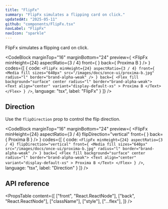 ```yaml
---
title: "FlipFx"
summary: "FlipFx simulates a flipping card on click."
updatedAt: "2025-05-11"
github: "components/FlipFx.tsx"
navLabel: "FlipFx"
navIcon: "sparkle"
---
```


FlipFx simulates a flipping card on click.

<CodeBlock
  marginTop="16"
  marginBottom="24"
  preview={
    <FlipFx
      minHeight={24}
      aspectRatio={3 / 4}
      front={
        <Media
          fill
          sizes="640px"
          src="/images/docs/once-ui/proxima-b.jpg"
          radius="l"
          border="brand-alpha-weak"
        />}
      back={
        <Flex fill background="surface" center
          radius="l"
          border="brand-alpha-weak">
          <Text
            align="center"
            variant="display-default-xs"
          >
            Proxima B
          </Text>
        </Flex>}
    />
  }
  codes={[
    {
      code:
`<FlipFx
    minHeight={24}
    aspectRatio={3 / 4}
    front={
      <Media
        fill
        sizes="640px"
        src="/images/docs/once-ui/proxima-b.jpg"
        radius="l"
        border="brand-alpha-weak"
      />
    }
    back={
      <Flex fill background="surface" center
        radius="l"
        border="brand-alpha-weak">
        <Text
          align="center"
          variant="display-default-xs"
        >
          Proxima B
        </Text>
      </Flex>
    }
/>`,
      language: "tsx",
      label: "FlipFx"
    }
  ]}
/>

## Direction

Use the `flipDirection` prop to control the flip direction.

<CodeBlock
  marginTop="16"
  marginBottom="24"
  preview={
    <FlipFx
      minHeight={24}
      aspectRatio={3 / 4}
      flipDirection="vertical"
      front={
        <Media
          fill
          sizes="640px"
          src="/images/docs/once-ui/proxima-b.jpg"
          radius="l"
          border="brand-alpha-weak"
        />}
      back={
        <Flex fill background="surface" center
          radius="l"
          border="brand-alpha-weak">
          <Text
            align="center"
            variant="display-default-xs"
          >
            Proxima B
          </Text>
        </Flex>}
    />
  }
  codes={[
    {
      code:
`<FlipFx
    minHeight={24}
    aspectRatio={3 / 4}
    flipDirection="vertical"
    front={
      <Media
        fill
        sizes="640px"
        src="/images/docs/once-ui/proxima-b.jpg"
        radius="l"
        border="brand-alpha-weak"
      />
    }
    back={
      <Flex fill background="surface" center
        radius="l"
        border="brand-alpha-weak">
        <Text
          align="center"
          variant="display-default-xs"
        >
          Proxima B
        </Text>
      </Flex>
    }
/>`,
      language: "tsx",
      label: "Direction"
    }
  ]}
/>

## API reference

<PropsTable
  content={[
    ["front", "React.ReactNode"],
    ["back", "React.ReactNode"],
    ["className"],
    ["style"],
    ["...flex"],
  ]}
/>